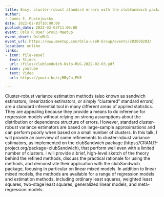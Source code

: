 ```yaml
---
title: Easy, cluster-robust standard errors with the clubSandwich package
author:
- James E. Pustejovsky
date: 2022-02-03T10:00:00
publish_date: 2022-02-03T11:00:00
event: Oslo R User Group Meetup
event_short: OsloRUG
event_url: https://www.meetup.com/Oslo-useR-Group/events/283050203/
location: online
links:
- icon: file-easel
  text: Slides
  url: /files/clubSandwich-Oslo-RUG-2022-02-03.pdf
- icon: youtube
  text: Video
  url: https://youtu.be/cjBByCn_PK8

---
```



Cluster-robust variance estimation methods (also known as sandwich estimators, linearization estimators, or simply "clustered" standard errors) are a standard inferential tool in many different areas of applied statistics. They are appealing because they provide a means to do inference for regression models without relying on strong assumptions about the distribution or dependence structure of errors. However, standard cluster-robust variance estimators are based on large-sample approximations and can perform poorly when based on a small number of clusters. In this talk, I will provide an overview of some refinements to cluster-robust variance estimators, as implemented on the clubSandwich package (https://CRAN.R-project.org/package=clubSandwich), that perform well even with a limited number of clusters. I will provide a brief, high-level sketch of the theory behind the refined methods, discuss the practical rationale for using the methods, and demonstrate their application with the clubSandwich package, focusing in particular on linear mixed models. In addition to linear mixed models, the methods are available for a range of regression models and estimation methods, including ordinary least squares, weighted least squares, two-stage least squares, generalized linear models, and meta-regression models.

